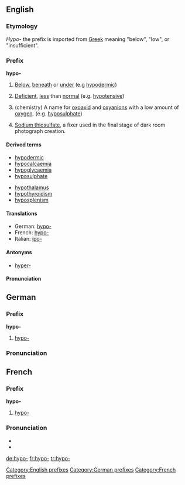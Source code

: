 ==English==

===Etymology===
''Hypo-'' the prefix is imported from [[Greek]] meaning "below", "low", or "insufficient".

===Prefix===
'''hypo-'''
#{{anatomy}} [[below|Below]], [[beneath]] or [[under]] (e.g [[hypodermic]])
# {{medicine}} [[deficient|Deficient]], [[less]] than [[normal]] (e.g. [[hypotensive]])
# (chemistry) A name for [[oxoaxid]] and [[oxyanion]]s with a low amount of [[oxygen]]. (e.g. [[hyposulphate]])
#{{photography}} [[sodium thiosulfate|Sodium thiosulfate]], a fixer used in the final stage of dark room photograph creation.

====Derived terms====
{{top3}}
*[[hypodermic]]
*[[hypocalcaemia]]
*[[hypoglycaemia]]
*[[hyposulphate]]
{{mid3}}
*[[hypothalamus]]
*[[hypothyroidism]]
*[[hyposplenism]]
{{bottom3}}
====Translations====
{{top}}
*German: [[hypo-#German|hypo-]]
*French: [[hypo-#French|hypo-]]
*Italian: [[ipo-]]
{{mid}}
{{bottom}}

====Antonyms====
* [[hyper-]]

====Pronunciation====

==German==
===Prefix===
'''hypo-'''
#[[hypo-#English|hypo-]]

===Pronunciation===

==French==
===Prefix===
'''hypo-'''
#[[hypo-#English|hypo-]]

===Pronunciation===
* {{IPA|i.pɔ}}
* {{SAMPA|i.pO}}

[[Category:English prefixes]]
[[Category:German prefixes]]
[[Category:French prefixes]]

[[de:hypo-]]
[[fr:hypo-]]
[[tr:hypo-]]